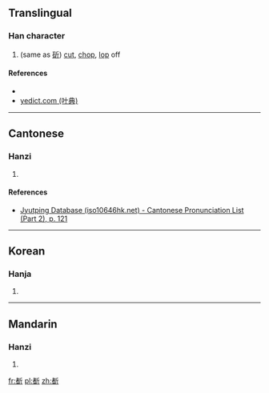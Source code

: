 ==Translingual==

===Han character===
{{Han char|rn=69|rad=斤|as=09|sn=13|four=|canj=JAHML|ids=⿰者斤}}

# (same as [[斫]]) [[cut]], [[chop]], [[lop]] off

====References====
* {{Han ref|kx=0480.120|dkj=13573|hdz=32026.130|uh=65B1|ud=26033}}
*[http://yedict.com/htm/65/65B1.htm yedict.com (叶典)]

----

==Cantonese==

===Hanzi===
{{yue-hanzi|jyut=[[zoek3]]|y=jeuk3}}

# {{defn|lang=yue|sort=斤09}}

====References====
*[http://www.iso10646hk.net/jp/document/download.jsp Jyutping Database (iso10646hk.net) - Cantonese Pronunciation List (Part 2), p. 121]

----

==Korean==

===Hanja===
{{ko-hanja|hangeul=작|eumhun=|rv=jak|mr=chak|y=cak}}

# {{defn|lang=ko|sort=斤09}}

----

==Mandarin==

===Hanzi===
{{cmn-hanzi|pin=[[zhuó]] ([[zhuo2]])|wg=cho<sup>2</sup>}}

# {{defn|lang=cmn|sort=斤09}}

[[fr:斱]]
[[pl:斱]]
[[zh:斱]]